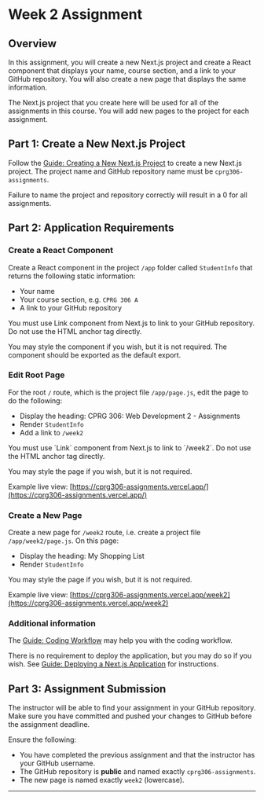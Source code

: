 # Week 2 Assignment

## Overview

In this assignment, you will create a new Next.js project and create a React component that displays your name, course section, and a link to your GitHub repository. You will also create a new page that displays the same information.

The Next.js project that you create here will be used for all of the assignments in this course. You will add new pages to the project for each assignment.

## Part 1: Create a New Next.js Project

Follow the [Guide: Creating a New Next.js Project](/guides-and-references/creating-new-nextjs-project) to create a new Next.js project. The project name and GitHub repository name must be `cprg306-assignments`.


<Callout type="error" emoji="️🚫">
  Failure to name the project and repository correctly will result in a 0 for
  all assignments.
</Callout>

## Part 2: Application Requirements


<Steps>

### Create a React Component

Create a React component in the project `/app` folder called `StudentInfo` that returns the following static information:

- Your name
- Your course section, e.g. `CPRG 306 A`
- A link to your GitHub repository

<Callout type="info" emoji="️💡">
You must use Link component from Next.js to link to your GitHub repository. Do not use the HTML anchor tag directly.

You may style the component if you wish, but it is not required. The component should be exported as the default export.

</Callout>

### Edit Root Page

For the root `/` route, which is the project file `/app/page.js`, edit the page to do the following:

- Display the heading: CPRG 306: Web Development 2 - Assignments
- Render `StudentInfo`
- Add a link to `/week2`

<Callout type="info" emoji="️💡">
You must use `Link` component from Next.js to link to `/week2`. Do not use the HTML anchor tag directly.

You may style the page if you wish, but it is not required.

Example live view: [https://cprg306-assignments.vercel.app/](https://cprg306-assignments.vercel.app/)

</Callout>

### Create a New Page

Create a new page for `/week2` route, i.e. create a project file `/app/week2/page.js`. On this page:

- Display the heading: My Shopping List
- Render `StudentInfo`

<Callout type="info" emoji="️💡">
You may style the page if you wish, but it is not required.

Example live view: [https://cprg306-assignments.vercel.app/week2](https://cprg306-assignments.vercel.app/week2)

</Callout>

</Steps>

### Additional information

The [Guide: Coding Workflow](/guides-and-references/workflow) may help you with the coding workflow.

There is no requirement to deploy the application, but you may do so if you wish. See [Guide: Deploying a Next.js Application](/guides-and-references/deploying-nextjs-app) for instructions.

## Part 3: Assignment Submission

The instructor will be able to find your assignment in your GitHub repository. Make sure you have committed and pushed your changes to GitHub before the assignment deadline.

Ensure the following:

- You have completed the previous assignment and that the instructor has your GitHub username.
- The GitHub repository is **public** and named exactly `cprg306-assignments`.
- The new page is named exactly `week2` (lowercase).

---


<AssignmentChecker week="2" />
